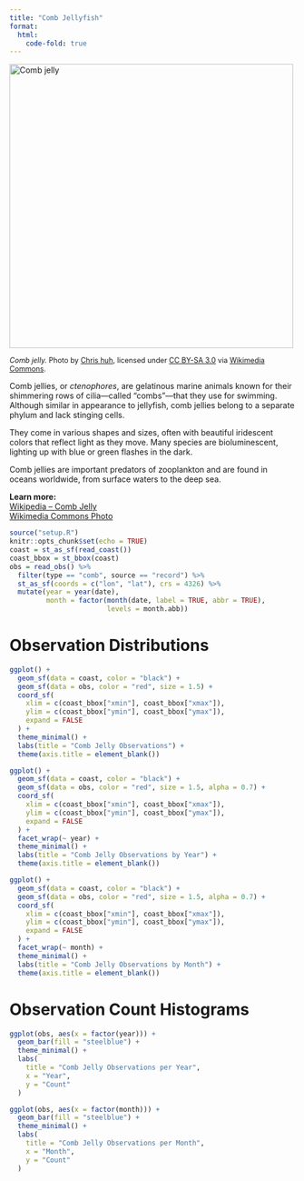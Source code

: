 ```yaml
---
title: "Comb Jellyfish"
format:
  html:
    code-fold: true
---
```


<img src="https://upload.wikimedia.org/wikipedia/commons/thumb/4/4b/Comb_jelly.tif/lossy-page1-640px-Comb_jelly.tif.jpg" 
     alt="Comb jelly" 
     width="500">

<p style="font-size: 0.9em;">
  <em>Comb jelly.</em> Photo by 
  <a href="https://commons.wikimedia.org/wiki/User:Chris_huh">Chris huh</a>, 
  licensed under 
  <a href="https://creativecommons.org/licenses/by-sa/3.0">CC BY-SA 3.0</a> 
  via <a href="https://commons.wikimedia.org/wiki/File:Comb_jelly.tif">Wikimedia Commons</a>.
</p>

<section>
  <p>
    Comb jellies, or *ctenophores*, are gelatinous marine animals known for their shimmering rows of cilia—called "combs"—that they use for swimming. Although similar in appearance to jellyfish, comb jellies belong to a separate phylum and lack stinging cells.
  </p>
  <p>
    They come in various shapes and sizes, often with beautiful iridescent colors that reflect light as they move. Many species are bioluminescent, lighting up with blue or green flashes in the dark.
  </p>
  <p>
    Comb jellies are important predators of zooplankton and are found in oceans worldwide, from surface waters to the deep sea.
  </p>
  <p>
    <strong>Learn more:</strong><br>
    <a href="https://en.wikipedia.org/wiki/Comb_jelly" target="_blank">Wikipedia – Comb Jelly</a><br>
    <a href="https://commons.wikimedia.org/wiki/File:Comb_jelly.tif" target="_blank">Wikimedia Commons Photo</a>
  </p>
</section>



```r
source("setup.R")
knitr::opts_chunk$set(echo = TRUE)
coast = st_as_sf(read_coast())
coast_bbox = st_bbox(coast)
obs = read_obs() %>% 
  filter(type == "comb", source == "record") %>% 
  st_as_sf(coords = c("lon", "lat"), crs = 4326) %>% 
  mutate(year = year(date),
         month = factor(month(date, label = TRUE, abbr = TRUE), 
                        levels = month.abb))
```

# Observation Distributions
```r
ggplot() +
  geom_sf(data = coast, color = "black") +
  geom_sf(data = obs, color = "red", size = 1.5) +
  coord_sf(
    xlim = c(coast_bbox["xmin"], coast_bbox["xmax"]),
    ylim = c(coast_bbox["ymin"], coast_bbox["ymax"]),
    expand = FALSE
  ) +
  theme_minimal() +
  labs(title = "Comb Jelly Observations") +
  theme(axis.title = element_blank())

ggplot() +
  geom_sf(data = coast, color = "black") +
  geom_sf(data = obs, color = "red", size = 1.5, alpha = 0.7) +
  coord_sf(
    xlim = c(coast_bbox["xmin"], coast_bbox["xmax"]),
    ylim = c(coast_bbox["ymin"], coast_bbox["ymax"]),
    expand = FALSE
  ) +
  facet_wrap(~ year) +
  theme_minimal() +
  labs(title = "Comb Jelly Observations by Year") +
  theme(axis.title = element_blank())

ggplot() +
  geom_sf(data = coast, color = "black") +
  geom_sf(data = obs, color = "red", size = 1.5, alpha = 0.7) +
  coord_sf(
    xlim = c(coast_bbox["xmin"], coast_bbox["xmax"]),
    ylim = c(coast_bbox["ymin"], coast_bbox["ymax"]),
    expand = FALSE
  ) +
  facet_wrap(~ month) +
  theme_minimal() +
  labs(title = "Comb Jelly Observations by Month") +
  theme(axis.title = element_blank())
```

# Observation Count Histograms
```r
ggplot(obs, aes(x = factor(year))) +
  geom_bar(fill = "steelblue") +
  theme_minimal() +
  labs(
    title = "Comb Jelly Observations per Year",
    x = "Year",
    y = "Count"
  )

ggplot(obs, aes(x = factor(month))) +
  geom_bar(fill = "steelblue") +
  theme_minimal() +
  labs(
    title = "Comb Jelly Observations per Month",
    x = "Month",
    y = "Count"
  )
```